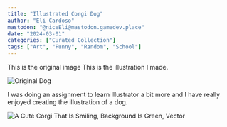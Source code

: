 ```yaml
---
title: "Illustrated Corgi Dog"
author: "Eli Cardoso"
mastodon: "@niceEli@mastodon.gamedev.place"
date: "2024-03-01"
categories: ["Curated Collection"]
tags: ["Art", "Funny", "Random", "School"]
---
```


This is the original image This is the illustration I made.

![Original Dog](/content/illustrated-corgi-dog/corgiDog.webp)

I was doing an assignment to learn Illustrator a bit more and I have really enjoyed creating the illustration of a dog.

![A Cute Corgi That Is Smiling, Background Is Green, Vector](/content/illustrated-corgi-dog/corgiDogTrace-1.svg)
